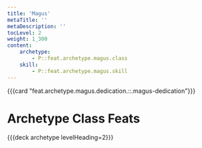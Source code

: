 ```yaml
---
title: 'Magus'
metaTitle: ''
metaDescription: ''
tocLevel: 2
weight: 1_300
content:
    archetype:
        - P::feat.archetype.magus.class
    skill:
        - P::feat.archetype.magus.skill
---
```


{{{card "feat.archetype.magus.dedication.::.magus-dedication"}}}

# Archetype Class Feats

{{{deck archetype levelHeading=2}}}
